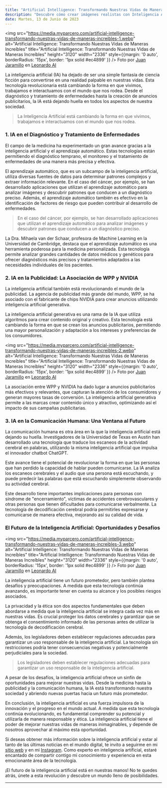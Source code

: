 ```yaml
---
title: "Artificial Intelligence: Transformando Nuestras Vidas de Maneras Increíbles"
description: "Descubre cómo crear imágenes realistas con Inteligencia Artificial. Diseño, redacción, programación y conocimientos artísticos se combinan para lograr resultados asombrosos."
date: Martes, 13 de Junio de 2023
---
```


<img src="https://media.myparcero.com/artificial-intelligence-transformando-nuestras-vidas-de-maneras-increibles-1.webp" alt="Artificial Intelligence: Transformando Nuestras Vidas de Maneras Increíbles" title="Artificial Intelligence: Transformando Nuestras Vidas de Maneras Increíbles" height="3120" width="2336" style={{margin: '0 auto', borderRadius: '15px', border: '1px solid #ec4899' }} />
Foto por [Juan Jaramillo](https://linkedin.com/in/juan-jaramillo-ai/) en [Leonardo AI](https://www.leonardo.ai/)

La inteligencia artificial (IA) ha dejado de ser una simple fantasía de ciencia ficción para convertirse en una realidad palpable en nuestras vidas. Esta tecnología revolucionaria está cambiando la forma en que vivimos, trabajamos e interactuamos con el mundo que nos rodea. Desde el diagnóstico y tratamiento de enfermedades hasta la creación de anuncios publicitarios, la IA está dejando huella en todos los aspectos de nuestra sociedad.

> La Inteligencia Artificial está cambiando la forma en que vivimos, trabajamos e interactuamos con el mundo que nos rodea.

### 1. IA en el Diagnóstico y Tratamiento de Enfermedades

El campo de la medicina ha experimentado un gran avance gracias a la inteligencia artificial y el aprendizaje automático. Estas tecnologías están permitiendo el diagnóstico temprano, el monitoreo y el tratamiento de enfermedades de una manera más precisa y efectiva.


El aprendizaje automático, que es un subcampo de la inteligencia artificial, utiliza diversas fuentes de datos para determinar patrones complejos y extraer información relevante. En el caso del cáncer, por ejemplo, se han desarrollado aplicaciones que utilizan el aprendizaje automático para analizar imágenes y descubrir patrones que conducen a un diagnóstico preciso. Además, el aprendizaje automático también es efectivo en la identificación de factores de riesgo que pueden contribuir al desarrollo de enfermedades.

> En el caso del cáncer, por ejemplo, se han desarrollado aplicaciones que utilizan el aprendizaje automático para analizar imágenes y descubrir patrones que conducen a un diagnóstico preciso.

La Dra. Mihaela van der Schaar, profesora de Machine Learning en la Universidad de Cambridge, destaca que el aprendizaje automático es una herramienta poderosa para la medicina personalizada. Esta tecnología permite analizar grandes cantidades de datos médicos y genéticos para ofrecer diagnósticos más precisos y tratamientos adaptados a las necesidades individuales de los pacientes.


### 2. IA en la Publicidad: La Asociación de WPP y NVIDIA

La inteligencia artificial también está revolucionando el mundo de la publicidad. La agencia de publicidad más grande del mundo, WPP, se ha asociado con el fabricante de chips NVIDIA para crear anuncios utilizando inteligencia artificial generativa.


La inteligencia artificial generativa es una rama de la IA que utiliza algoritmos para crear contenido original y creativo. Esta tecnología está cambiando la forma en que se crean los anuncios publicitarios, permitiendo una mayor personalización y adaptación a los intereses y preferencias de los consumidores.

<img src="https://media.myparcero.com/artificial-intelligence-transformando-nuestras-vidas-de-maneras-increibles-2.webp" alt="Artificial Intelligence: Transformando Nuestras Vidas de Maneras Increíbles" title="Artificial Intelligence: Transformando Nuestras Vidas de Maneras Increíbles" height="3120" width="2336" style={{margin: '0 auto', borderRadius: '15px', border: '1px solid #ec4899' }} />
Foto por [Juan Jaramillo](https://linkedin.com/in/juan-jaramillo-ai/) en [Leonardo AI](https://www.leonardo.ai/)


La asociación entre WPP y NVIDIA ha dado lugar a anuncios publicitarios más efectivos y relevantes, que capturan la atención de los consumidores y generan mayores tasas de conversión. La inteligencia artificial generativa permite a las marcas crear contenido único y atractivo, optimizando así el impacto de sus campañas publicitarias.


### 3. IA en la Comunicación Humana: Una Ventana al Futuro

La comunicación humana es otra área en la que la inteligencia artificial está dejando su huella. Investigadores de la Universidad de Texas en Austin han desarrollado una tecnología que traduce los escaneos de la actividad cerebral en palabras, utilizando la misma inteligencia artificial que impulsa el innovador chatbot ChatGPT.


Este avance tiene el potencial de revolucionar la forma en que las personas que han perdido la capacidad de hablar pueden comunicarse. La IA analiza los escaneos cerebrales y el audio que una persona está escuchando, y puede predecir las palabras que está escuchando simplemente observando su actividad cerebral.


Este desarrollo tiene importantes implicaciones para personas con síndrome de "encerramiento", víctimas de accidentes cerebrovasculares y otras personas que tienen dificultades para comunicarse verbalmente. La tecnología de decodificación cerebral podría permitirles expresarse y comunicarse de manera efectiva, mejorando así su calidad de vida.


### El Futuro de la Inteligencia Artificial: Oportunidades y Desafíos

<img src="https://media.myparcero.com/artificial-intelligence-transformando-nuestras-vidas-de-maneras-increibles-3.webp" alt="Artificial Intelligence: Transformando Nuestras Vidas de Maneras Increíbles" title="Artificial Intelligence: Transformando Nuestras Vidas de Maneras Increíbles" height="3120" width="2336" style={{margin: '0 auto', borderRadius: '15px', border: '1px solid #ec4899' }} />
Foto por [Juan Jaramillo](https://linkedin.com/in/juan-jaramillo-ai/) en [Leonardo AI](https://www.leonardo.ai/)

La inteligencia artificial tiene un futuro prometedor, pero también plantea desafíos y preocupaciones. A medida que esta tecnología continúa avanzando, es importante tener en cuenta su alcance y los posibles riesgos asociados.


La privacidad y la ética son dos aspectos fundamentales que deben abordarse a medida que la inteligencia artificial se integra cada vez más en nuestras vidas. Es crucial proteger los datos cerebrales y garantizar que se obtenga el consentimiento informado de las personas antes de utilizar la tecnología de decodificación cerebral.


Además, los legisladores deben establecer regulaciones adecuadas para garantizar un uso responsable de la inteligencia artificial. La tecnología sin restricciones podría tener consecuencias negativas y potencialmente perjudiciales para la sociedad.

> Los legisladores deben establecer regulaciones adecuadas para garantizar un uso responsable de la inteligencia artificial.


A pesar de los desafíos, la inteligencia artificial ofrece un sinfín de oportunidades para mejorar nuestras vidas. Desde la medicina hasta la publicidad y la comunicación humana, la IA está transformando nuestra sociedad y abriendo nuevas puertas hacia un futuro más prometedor.


En conclusión, la inteligencia artificial es una fuerza impulsora de la innovación y el progreso en el mundo actual. A medida que esta tecnología continúa evolucionando, es fundamental comprender su potencial y utilizarla de manera responsable y ética. La inteligencia artificial tiene el poder de mejorar nuestras vidas de maneras inimaginables, y depende de nosotros aprovechar al máximo esta oportunidad.


Si deseas obtener más información sobre la inteligencia artificial y estar al tanto de las últimas noticias en el mundo digital, te invito a seguirme en mi [sitio web](https://juanjaramillo.tech) y en mi [Instagram](https://instagram.com). Como experto en inteligencia artificial, estaré encantado de compartir contigo mi conocimiento y experiencia en esta emocionante área de la tecnología.


¡El futuro de la inteligencia artificial está en nuestras manos! No te quedes atrás, únete a esta revolución y descubre un mundo lleno de posibilidades.

---
